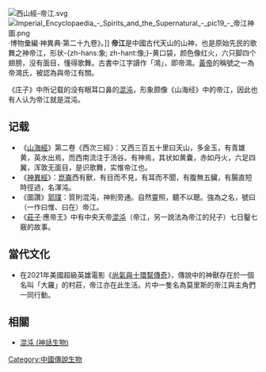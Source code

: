 [[File:西山經-帝江.svg|thumb]]
[[File:Imperial_Encyclopaedia_-_Spirits_and_the_Supernatural_-_pic19_-_帝江神圖.png|thumb]]·博物彙編·神異典·第二十九卷》。]]
'''帝江'''是中國古代天山的山神，也是原始先民的歌舞之神帝江，形状-{zh-hans:象; zh-hant:像;}-黄口袋，颜色像红火，六只脚四个翅膀，没有面目，懂得歌舞。古書中江字讀作「鴻」，即帝鴻。[[黃帝|黃帝]]的稱號之一為帝鴻氏，被認為與帝江有關。

《庄子》中所记载的没有眼耳口鼻的[[混沌_(神話生物)|混沌]]，形象颇像《山海经》中的帝江，因此也有人认为帝江就是混沌。

==记载==
*《[[山海經|山海經]]》第二卷《西次三經》：又西三百五十里曰天山，多金玉，有青雄黄，英水出焉，而西南流注于汤谷。有神焉，其状如黄囊，赤如丹火，六足四翼，浑敦无面目，是识歌舞，实惟帝江也。
*《[[神異經|神異經]]》：[[崑崙|崑崙]]西有獸，有目而不見，有耳而不聞，有腹無五臟，有腸直短時徑過，名渾沌。
*《圖讚》[[郭璞|郭璞]]：質則混沌，神則旁通。自然靈照，聽不以聰。強為之名，號曰（一作曰惟、曰在）帝江。
*《[[莊子|莊子]]·應帝王》中有中央天帝[[混沌_(神話生物)|混沌]]（帝江，另一說法為帝江的兒子）七日鑿七竅的故事。

==當代文化==
*在2021年美國超級英雄電影《[[尚氣與十環幫傳奇|尚氣與十環幫傳奇]]》，傳說中的神獸存在於一個名叫「大羅」的村莊，帝江亦在此生活。片中一隻名為莫里斯的帝江與主角們一同行動。

==相關==
*[[混沌_(神話生物)|混沌 (神話生物)]]

{{Myth-stub}}

[[Category:中國傳說生物|Category:中國傳說生物]]